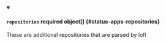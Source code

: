 


<details className="config-field" data-expandable="true" open>
<summary>

#### `repositories` <span className="config-field-required" data-required="false">required</span> <span className="config-field-type">object[]</span> <span className="config-field-default"></span> <span className="config-field-enum"></span> {#status-apps-repositories}

These are additional repositories that are parsed by loft

</summary>

<PartialRepositoriesreference />


</details>
